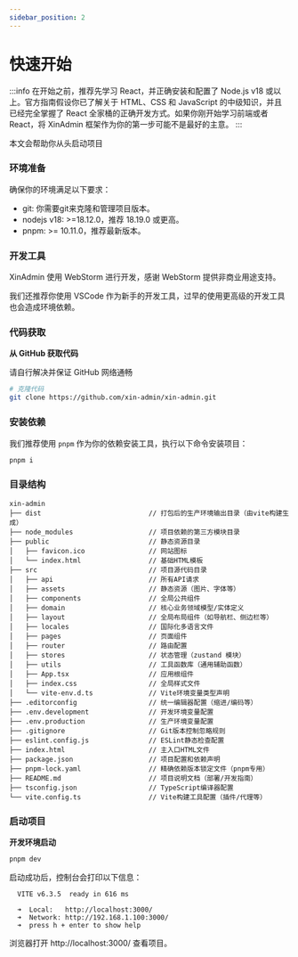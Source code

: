 ```yaml
---
sidebar_position: 2
---
```


# 快速开始

:::info
在开始之前，推荐先学习 React，并正确安装和配置了 Node.js v18 或以上。官方指南假设你已了解关于 HTML、CSS 和 JavaScript 的中级知识，并且已经完全掌握了 React 全家桶的正确开发方式。如果你刚开始学习前端或者 React，将 XinAdmin 框架作为你的第一步可能不是最好的主意。
:::

本文会帮助你从头启动项目


### 环境准备

确保你的环境满足以下要求：

- git: 你需要git来克隆和管理项目版本。
- nodejs v18: >=18.12.0，推荐 18.19.0 或更高。
- pnpm: >= 10.11.0，推荐最新版本。

### 开发工具

XinAdmin 使用 WebStorm 进行开发，感谢 WebStorm 提供非商业用途支持。

我们还推荐你使用 VSCode 作为新手的开发工具，过早的使用更高级的开发工具也会造成环境依赖。

### 代码获取

**从 GitHub 获取代码**

请自行解决并保证 GitHub 网络通畅

```bash
# 克隆代码
git clone https://github.com/xin-admin/xin-admin.git
```

### 安装依赖

我们推荐使用 `pnpm` 作为你的依赖安装工具，执行以下命令安装项目：

```bash
pnpm i
```

### 目录结构

```
xin-admin
├── dist                           // 打包后的生产环境输出目录（由vite构建生成）
├── node_modules                   // 项目依赖的第三方模块目录
├── public                         // 静态资源目录
│   ├── favicon.ico                // 网站图标
│   └── index.html                 // 基础HTML模板
├── src                            // 项目源代码目录
│   ├── api                        // 所有API请求
│   ├── assets                     // 静态资源（图片、字体等）
│   ├── components                 // 全局公共组件
│   ├── domain                     // 核心业务领域模型/实体定义
│   ├── layout                     // 全局布局组件（如导航栏、侧边栏等）
│   ├── locales                    // 国际化多语言文件
│   ├── pages                      // 页面组件
│   ├── router                     // 路由配置
│   ├── stores                     // 状态管理（zustand 模块）
│   ├── utils                      // 工具函数库（通用辅助函数）
│   ├── App.tsx                    // 应用根组件
│   ├── index.css                  // 全局样式文件
│   └── vite-env.d.ts              // Vite环境变量类型声明
├── .editorconfig                  // 统一编辑器配置（缩进/编码等）
├── .env.development               // 开发环境变量配置
├── .env.production                // 生产环境变量配置
├── .gitignore                     // Git版本控制忽略规则
├── eslint.config.js               // ESLint静态检查配置
├── index.html                     // 主入口HTML文件
├── package.json                   // 项目配置和依赖声明
├── pnpm-lock.yaml                 // 精确依赖版本锁定文件（pnpm专用）
├── README.md                      // 项目说明文档（部署/开发指南）
├── tsconfig.json                  // TypeScript编译器配置
└── vite.config.ts                 // Vite构建工具配置（插件/代理等）
```

### 启动项目

**开发环境启动**

```bash
pnpm dev
```

启动成功后，控制台会打印以下信息：

```text
  VITE v6.3.5  ready in 616 ms

  ➜  Local:   http://localhost:3000/
  ➜  Network: http://192.168.1.100:3000/
  ➜  press h + enter to show help
```

浏览器打开 http://localhost:3000/ 查看项目。
